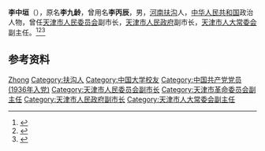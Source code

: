 '''李中垣'''（{{bd|1916年|4月22日|2003年|12月12日}}），原名'''李九龄'''，曾用名'''李丙辰'''，男，[[河南|河南]][[扶沟县|扶沟]]人，[[中华人民共和国|中华人民共和国]]政治人物，曾任[[天津市人民委员会|天津市人民委员会]]副市长，[[天津市人民政府|天津市人民政府]]副市长，[[天津市人大常委会|天津市人大常委会]]副主任。<ref>{{Cite book|title=中华人民共和国职官志|author=何虎生, 李耀东, 向常福主编|publisher=中国社会出版社|year=2003|isbn=9787800883934|location=北京|pages=}}</ref><ref>{{Cite web|title=李中垣|url=http://dfz.zhoukou.gov.cn/Home/News?Id=15096|accessdate=2020-08-14|work=周口市地方志门户网站|archive-date=2021-04-19|archive-url=https://web.archive.org/web/20210419000944/http://dfz.zhoukou.gov.cn/Home/News?Id=15096|dead-url=no}}</ref><ref>{{Cite web|title=李中垣同志遗体昨火化|url=http://news.sina.com.cn/c/2003-12-21/07411392421s.shtml|accessdate=2020-08-14|work=天津日报|archive-date=2004-09-02|archive-url=https://web.archive.org/web/20040902000949/http://news.sina.com.cn/c/2003-12-21/07411392421s.shtml|dead-url=no}}</ref>

== 参考资料 ==
{{reflist}}

{{中国人物小作品}}

{{Authority control}}
{{DEFAULTSORT:Li李}}
[[Category:李姓|Zhong]]
[[Category:扶沟人|Category:扶沟人]]
[[Category:中国大学校友|Category:中国大学校友]]
[[Category:中国共产党党员_(1936年入党)|Category:中国共产党党员 (1936年入党)]]
[[Category:天津市人民委员会副市长|Category:天津市人民委员会副市长]]
[[Category:天津市革命委员会副主任|Category:天津市革命委员会副主任]]
[[Category:天津市人民政府副市长|Category:天津市人民政府副市长]]
[[Category:天津市人大常委会副主任|Category:天津市人大常委会副主任]]